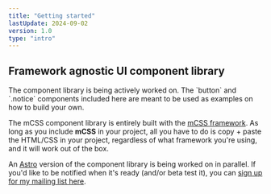 ```yaml
---
title: "Getting started"
lastUpdate: 2024-09-02
version: 1.0
type: "intro"
---
```



<section class="prose">

## Framework agnostic UI component library

<Notice type="warning" title="Work in progress" extraClass="mt-md1 mb-md1">
  The component library is being actively worked on. The `button` and `.notice`
  components included here are meant to be used as examples on how to build your
  own.
</Notice>

The mCSS component library is entirely built with the [mCSS framework](/docs/start). As long as you include **mCSS** in your project, all you have to do is copy + paste the HTML/CSS in your project, regardless of what framework you're using, and it will work out of the box.

An [Astro](https://astro.build) version of the component library is being worked on in parallel. If you'd like to be notified when it's ready (and/or beta test it), you can [sign up for my mailing list here]().

</section>
